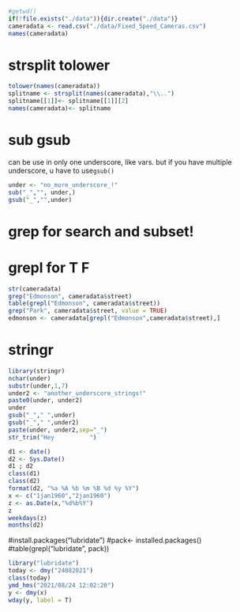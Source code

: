 ```r
#getwd()
if(!file.exists("./data")){dir.create("./data")}
cameradata <- read.csv("./data/Fixed_Speed_Cameras.csv")
names(cameradata)
```

# strsplit tolower
```r
tolower(names(cameradata))
splitname <- strsplit(names(cameradata),"\\..")
splitname[[1]]<- splitname[[1]][2]
names(cameradata)<- splitname
```




# sub gsub
can be use in only one underscore,
like vars.
but if you have multiple underscore,
u have to use`gsub()`
```r
under <- "no_more_underscore_!"
sub("_","", under,)
gsub("_","",under)
```


# grep for search and subset!
# grepl for T F 
```r
str(cameradata)
grep("Edmonson", cameradata$street)
table(grepl("Edmonson", cameradata$street))
grep("Park", cameradata$street, value = TRUE)
edmonson <- cameradata[grepl("Edmonson",cameradata$street),]
```


# stringr
```r
library(stringr)
nchar(under)
substr(under,1,7)
under2 <- "another_underscore_strings!"
paste0(under, under2)
under
gsub("_"," ",under)
gsub("_"," ",under2)
paste(under, under2,sep="_")
str_trim("Hey          ")
```



```r
d1 <- date()
d2 <- Sys.Date()
d1 ; d2
class(d1)
class(d2)
format(d2, "%a %A %b %m %B %d %y %Y")
x <- c("1jan1960","2jan1960")
z <- as.Date(x,"%d%b%Y")
z
weekdays(z)
months(d2)
```



#install.packages("lubridate")
#pack<- installed.packages()
#table(grepl("lubridate", pack))
```r

library("lubridate")
today <- dmy("24082021")
class(today)
ymd_hms("2021/08/24 12:02:20")
y <- dmy(x)
wday(y, label = T)
```


